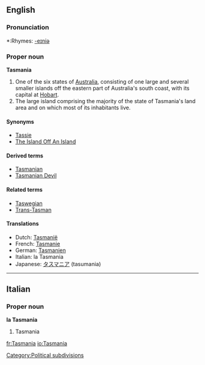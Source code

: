 ==English==
{{wikipedia|Tasmania}}

===Pronunciation===
*:Rhymes: [[Rhymes:English:-eɪniə|-eɪniə]]

===Proper noun===
'''Tasmania'''

# One of the six states of [[Australia]], consisting of one large and several smaller islands off the eastern part of Australia's south coast, with its capital at [[Hobart]].
# The large island comprising the majority of the state of Tasmania's land area and on which most of its inhabitants live.
[[Category:Political subdivisions]]

====Synonyms====
*[[Tassie]] {{italbrac|colloquial}}
*[[The Island Off An Island]] {{italbrac|colloquial}}

====Derived terms====
*[[Tasmanian]]
*[[Tasmanian Devil]]

====Related terms====
*[[Taswegian]] {{italbrac|colloquial}}
*[[Trans-Tasman]] {{italbrac|colloquial}}

====Translations====
*Dutch: [[Tasmanië]]
*French: [[Tasmanie]] {{f}}
*German: [[Tasmanien]]
*Italian: la Tasmania {{f}}
*Japanese: [[タスマニア]] (tasumania)

----

==Italian==

===Proper noun===
'''la Tasmania'''

# Tasmania

[[fr:Tasmania]]
[[io:Tasmania]]